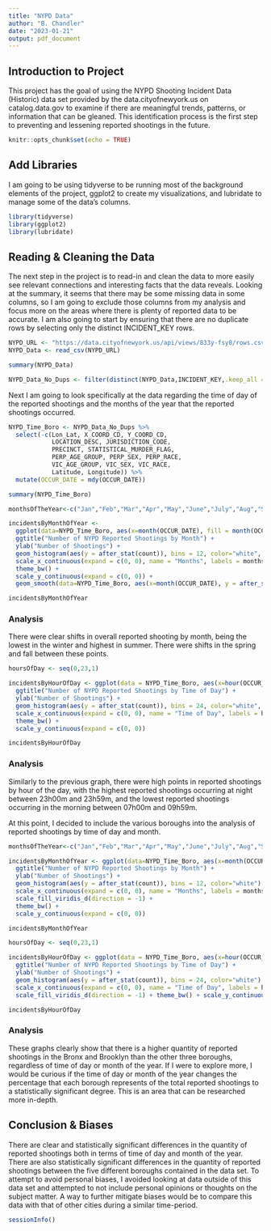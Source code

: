 ---
title: "NYPD Data"
author: "B. Chandler"
date: "2023-01-21"
output: pdf_document
---

## Introduction to Project

This project has the goal of using the NYPD Shooting Incident Data (Historic) data set provided by the data.cityofnewyork.us on catalog.data.gov to examine if there are meaningful trends, patterns, or information that can be gleaned.  This identification process is the first step to preventing and lessening reported shootings in the future.

```{r setup, include=FALSE}
knitr::opts_chunk$set(echo = TRUE)
```
## Add Libraries

I am going to be using tidyverse to be running most of the background elements of the project, ggplot2 to create my visualizations, and lubridate to manage some of the data's columns.

```{r addLibrarys}
library(tidyverse)
library(ggplot2)
library(lubridate)

```
## Reading & Cleaning the Data

The next step in the project is to read-in and clean the data to more easily see relevant connections and interesting facts that the data reveals.  Looking at the summary, it seems that there may be some missing data in some columns, so I am going to exclude those columns from my analysis and focus more on the areas where there is plenty of reported data to be accurate.  I am also going to start by ensuring that there are no duplicate rows by selecting only the distinct INCIDENT_KEY rows.


```{r readInData}

NYPD_URL <- "https://data.cityofnewyork.us/api/views/833y-fsy8/rows.csv"
NYPD_Data <- read_csv(NYPD_URL)

summary(NYPD_Data)

```
```{r distinctRows}
NYPD_Data_No_Dups <- filter(distinct(NYPD_Data,INCIDENT_KEY,.keep_all = TRUE))

```


Next I am going to look specifically at the data regarding the time of day of the reported shootings and the months of the year that the reported shootings occurred.

``` {r cleanupDataForTimeDataNeighborhood Data}
NYPD_Time_Boro <- NYPD_Data_No_Dups %>%
  select(-c(Lon_Lat, X_COORD_CD, Y_COORD_CD, 
            LOCATION_DESC, JURISDICTION_CODE, 
            PRECINCT, STATISTICAL_MURDER_FLAG, 
            PERP_AGE_GROUP, PERP_SEX, PERP_RACE, 
            VIC_AGE_GROUP, VIC_SEX, VIC_RACE, 
            Latitude, Longitude)) %>%
  mutate(OCCUR_DATE = mdy(OCCUR_DATE))

summary(NYPD_Time_Boro)
```

```{r monthOfYearHistogram}

monthsOfTheYear<-c("Jan","Feb","Mar","Apr","May","June","July","Aug","Sep","Oct","Nov","Dec")

incidentsByMonthOfYear <- 
  ggplot(data=NYPD_Time_Boro, aes(x=month(OCCUR_DATE), fill = month(OCCUR_DATE))) + 
  ggtitle("Number of NYPD Reported Shootings by Month") + 
  ylab("Number of Shootings") + 
  geom_histogram(aes(y = after_stat(count)), bins = 12, color="white", fill="darkcyan") + 
  scale_x_continuous(expand = c(0, 0), name = "Months", labels = monthsOfTheYear, breaks=c(1:12)) +
  theme_bw() + 
  scale_y_continuous(expand = c(0, 0)) +
  geom_smooth(data=NYPD_Time_Boro, aes(x=month(OCCUR_DATE), y = after_stat(count)), method = "lm")

incidentsByMonthOfYear
```

### Analysis

There were clear shifts in overall reported shooting by month, being the lowest in the winter and highest in summer.  There were shifts in the spring and fall between these points.

``` {r timeOfDayHistogram}
hoursOfDay <- seq(0,23,1)

incidentsByHourOfDay <- ggplot(data = NYPD_Time_Boro, aes(x=hour(OCCUR_TIME))) + 
  ggtitle("Number of NYPD Reported Shootings by Time of Day") + 
  ylab("Number of Shootings") + 
  geom_histogram(aes(y = after_stat(count)), bins = 24, color="white", fill="darkcyan") + 
  scale_x_continuous(expand = c(0, 0), name = "Time of Day", labels = hoursOfDay, breaks=c(0:23)) + 
  theme_bw() + 
  scale_y_continuous(expand = c(0, 0))

incidentsByHourOfDay
```

### Analysis

Similarly to the previous graph, there were high points in reported shootings by hour of the day, with the highest reported shootings occurring at night between 23h00m and 23h59m, and the lowest reported shootings occurring in the morning between 07h00m and 09h59m. 


At this point, I decided to include the various boroughs into the analysis of reported shootings by time of day and month. 


```{r monthOfYearHistogramByBoro}

monthsOfTheYear<-c("Jan","Feb","Mar","Apr","May","June","July","Aug","Sep","Oct","Nov","Dec")

incidentsByMonthOfYear <- ggplot(data=NYPD_Time_Boro, aes(x=month(OCCUR_DATE), fill = BORO)) +
  ggtitle("Number of NYPD Reported Shootings by Month") + 
  ylab("Number of Shootings") + 
  geom_histogram(aes(y = after_stat(count)), bins = 12, color="white") + 
  scale_x_continuous(expand = c(0, 0), name = "Months", labels = monthsOfTheYear, breaks=c(1:12)) + 
  scale_fill_viridis_d(direction = -1) + 
  theme_bw() +
  scale_y_continuous(expand = c(0, 0))

incidentsByMonthOfYear
```

``` {r timeOfDayHistogramByBoro}
hoursOfDay <- seq(0,23,1)

incidentsByHourOfDay <- ggplot(data = NYPD_Time_Boro, aes(x=hour(OCCUR_TIME),  fill=BORO)) + 
  ggtitle("Number of NYPD Reported Shootings by Time of Day") + 
  ylab("Number of Shootings") + 
  geom_histogram(aes(y = after_stat(count)), bins = 24, color="white") + 
  scale_x_continuous(expand = c(0, 0), name = "Time of Day", labels = hoursOfDay, breaks=c(0:23)) + 
  scale_fill_viridis_d(direction = -1) + theme_bw() + scale_y_continuous(expand = c(0, 0))

incidentsByHourOfDay
```

### Analysis

These graphs clearly show that there is a higher quantity of reported shootings in the Bronx and Brooklyn than the other three boroughs, regardless of time of day or month of the year.  If I were to explore more, I would be curious if the time of day or month of the year changes the percentage that each borough represents of the total reported shootings to a statistically significant degree.  This is an area that can be researched more in-depth.


## Conclusion & Biases

There are clear and statistically significant differences in the quantity of reported shootings both in terms of time of day and month of the year.  There are also statistically significant differences in the quantity of reported shootings between the five different boroughs contained in the data set. To attempt to avoid personal biases, I avoided looking at data outside of this data set and attempted to not include personal opinions or thoughts on the subject matter. A way to further mitigate biases would be to compare this data with that of other cities during a similar time-period.


```{r sessionInfo}

sessionInfo()

```
